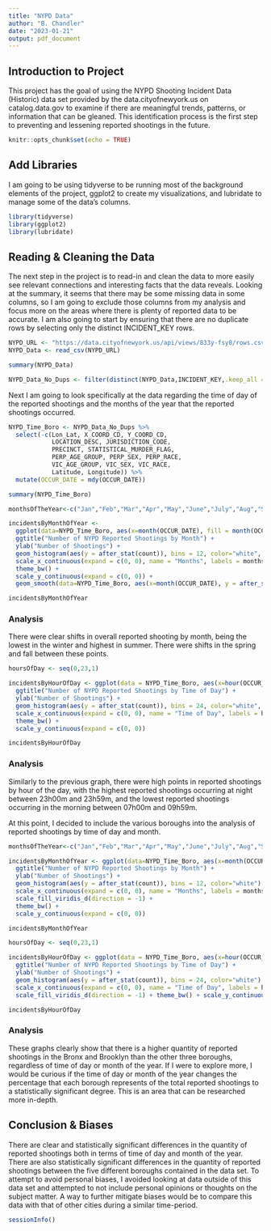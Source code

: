 ---
title: "NYPD Data"
author: "B. Chandler"
date: "2023-01-21"
output: pdf_document
---

## Introduction to Project

This project has the goal of using the NYPD Shooting Incident Data (Historic) data set provided by the data.cityofnewyork.us on catalog.data.gov to examine if there are meaningful trends, patterns, or information that can be gleaned.  This identification process is the first step to preventing and lessening reported shootings in the future.

```{r setup, include=FALSE}
knitr::opts_chunk$set(echo = TRUE)
```
## Add Libraries

I am going to be using tidyverse to be running most of the background elements of the project, ggplot2 to create my visualizations, and lubridate to manage some of the data's columns.

```{r addLibrarys}
library(tidyverse)
library(ggplot2)
library(lubridate)

```
## Reading & Cleaning the Data

The next step in the project is to read-in and clean the data to more easily see relevant connections and interesting facts that the data reveals.  Looking at the summary, it seems that there may be some missing data in some columns, so I am going to exclude those columns from my analysis and focus more on the areas where there is plenty of reported data to be accurate.  I am also going to start by ensuring that there are no duplicate rows by selecting only the distinct INCIDENT_KEY rows.


```{r readInData}

NYPD_URL <- "https://data.cityofnewyork.us/api/views/833y-fsy8/rows.csv"
NYPD_Data <- read_csv(NYPD_URL)

summary(NYPD_Data)

```
```{r distinctRows}
NYPD_Data_No_Dups <- filter(distinct(NYPD_Data,INCIDENT_KEY,.keep_all = TRUE))

```


Next I am going to look specifically at the data regarding the time of day of the reported shootings and the months of the year that the reported shootings occurred.

``` {r cleanupDataForTimeDataNeighborhood Data}
NYPD_Time_Boro <- NYPD_Data_No_Dups %>%
  select(-c(Lon_Lat, X_COORD_CD, Y_COORD_CD, 
            LOCATION_DESC, JURISDICTION_CODE, 
            PRECINCT, STATISTICAL_MURDER_FLAG, 
            PERP_AGE_GROUP, PERP_SEX, PERP_RACE, 
            VIC_AGE_GROUP, VIC_SEX, VIC_RACE, 
            Latitude, Longitude)) %>%
  mutate(OCCUR_DATE = mdy(OCCUR_DATE))

summary(NYPD_Time_Boro)
```

```{r monthOfYearHistogram}

monthsOfTheYear<-c("Jan","Feb","Mar","Apr","May","June","July","Aug","Sep","Oct","Nov","Dec")

incidentsByMonthOfYear <- 
  ggplot(data=NYPD_Time_Boro, aes(x=month(OCCUR_DATE), fill = month(OCCUR_DATE))) + 
  ggtitle("Number of NYPD Reported Shootings by Month") + 
  ylab("Number of Shootings") + 
  geom_histogram(aes(y = after_stat(count)), bins = 12, color="white", fill="darkcyan") + 
  scale_x_continuous(expand = c(0, 0), name = "Months", labels = monthsOfTheYear, breaks=c(1:12)) +
  theme_bw() + 
  scale_y_continuous(expand = c(0, 0)) +
  geom_smooth(data=NYPD_Time_Boro, aes(x=month(OCCUR_DATE), y = after_stat(count)), method = "lm")

incidentsByMonthOfYear
```

### Analysis

There were clear shifts in overall reported shooting by month, being the lowest in the winter and highest in summer.  There were shifts in the spring and fall between these points.

``` {r timeOfDayHistogram}
hoursOfDay <- seq(0,23,1)

incidentsByHourOfDay <- ggplot(data = NYPD_Time_Boro, aes(x=hour(OCCUR_TIME))) + 
  ggtitle("Number of NYPD Reported Shootings by Time of Day") + 
  ylab("Number of Shootings") + 
  geom_histogram(aes(y = after_stat(count)), bins = 24, color="white", fill="darkcyan") + 
  scale_x_continuous(expand = c(0, 0), name = "Time of Day", labels = hoursOfDay, breaks=c(0:23)) + 
  theme_bw() + 
  scale_y_continuous(expand = c(0, 0))

incidentsByHourOfDay
```

### Analysis

Similarly to the previous graph, there were high points in reported shootings by hour of the day, with the highest reported shootings occurring at night between 23h00m and 23h59m, and the lowest reported shootings occurring in the morning between 07h00m and 09h59m. 


At this point, I decided to include the various boroughs into the analysis of reported shootings by time of day and month. 


```{r monthOfYearHistogramByBoro}

monthsOfTheYear<-c("Jan","Feb","Mar","Apr","May","June","July","Aug","Sep","Oct","Nov","Dec")

incidentsByMonthOfYear <- ggplot(data=NYPD_Time_Boro, aes(x=month(OCCUR_DATE), fill = BORO)) +
  ggtitle("Number of NYPD Reported Shootings by Month") + 
  ylab("Number of Shootings") + 
  geom_histogram(aes(y = after_stat(count)), bins = 12, color="white") + 
  scale_x_continuous(expand = c(0, 0), name = "Months", labels = monthsOfTheYear, breaks=c(1:12)) + 
  scale_fill_viridis_d(direction = -1) + 
  theme_bw() +
  scale_y_continuous(expand = c(0, 0))

incidentsByMonthOfYear
```

``` {r timeOfDayHistogramByBoro}
hoursOfDay <- seq(0,23,1)

incidentsByHourOfDay <- ggplot(data = NYPD_Time_Boro, aes(x=hour(OCCUR_TIME),  fill=BORO)) + 
  ggtitle("Number of NYPD Reported Shootings by Time of Day") + 
  ylab("Number of Shootings") + 
  geom_histogram(aes(y = after_stat(count)), bins = 24, color="white") + 
  scale_x_continuous(expand = c(0, 0), name = "Time of Day", labels = hoursOfDay, breaks=c(0:23)) + 
  scale_fill_viridis_d(direction = -1) + theme_bw() + scale_y_continuous(expand = c(0, 0))

incidentsByHourOfDay
```

### Analysis

These graphs clearly show that there is a higher quantity of reported shootings in the Bronx and Brooklyn than the other three boroughs, regardless of time of day or month of the year.  If I were to explore more, I would be curious if the time of day or month of the year changes the percentage that each borough represents of the total reported shootings to a statistically significant degree.  This is an area that can be researched more in-depth.


## Conclusion & Biases

There are clear and statistically significant differences in the quantity of reported shootings both in terms of time of day and month of the year.  There are also statistically significant differences in the quantity of reported shootings between the five different boroughs contained in the data set. To attempt to avoid personal biases, I avoided looking at data outside of this data set and attempted to not include personal opinions or thoughts on the subject matter. A way to further mitigate biases would be to compare this data with that of other cities during a similar time-period.


```{r sessionInfo}

sessionInfo()

```
